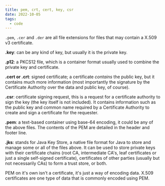 ```yaml
---
title: pem, crt, cert, key, csr
date: 2022-10-05
tags:
  - code
---
```

`.pem`, `.cer` and `.der` are all file extensions for files that may contain a X.509 v3 certificate.

**.key**: can be any kind of key, but usually it is the private key.

**.p12**: a PKCS12 file, which is a container format usually used to combine the private key and certificate.

**.cert or .crt**: signed certificate; a certificate *contains* the public key, but it contains much more information (most importantly the signature by the Certificate Authority over the data and public key, of course).

**.csr**: certificate signing request, this is a request for a certificate authority to sign the key (the key itself is not included). It contains information such as the public key and common name required by a Certificate Authority to create and sign a certificate for the requester.

**.pem**: a text-based container using base-64 encoding, it could be any of the above files. The contents of the PEM are detailed in the header and footer line.

**.jks**: stands for Java Key Store, a native file format for Java to store and manage some or all of the files above. It can be used to store private keys with their certificate chains (root CA, intermediate CA's, leaf certificates or just a single self-signed certificate), certificates of other parties (usually but not necessarily CAs) to form a trust store, or both.

PEM on it's own isn't a certificate, it's just a way of encoding data. X.509 certificates are one type of data that is commonly encoded using PEM.